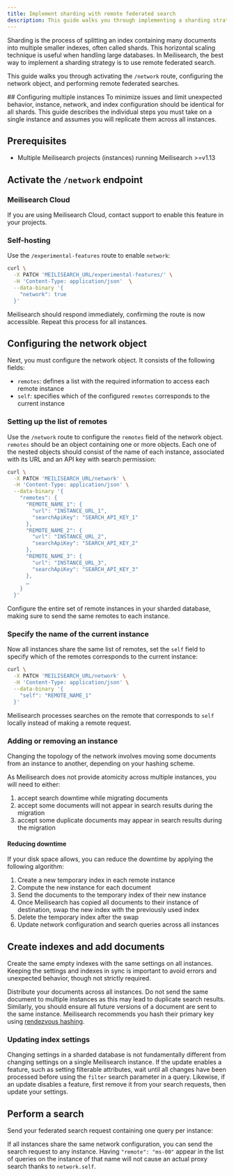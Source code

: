 ```yaml
---
title: Implement sharding with remote federated search
description: This guide walks you through implementing a sharding strategy by activating the `/network` route, configuring the network object, and performing remote federated searches.
---
```




Sharding is the process of splitting an index containing many documents into multiple smaller indexes, often called shards. This horizontal scaling technique is useful when handling large databases. In Meilisearch, the best way to implement a sharding strategy is to use remote federated search.

This guide walks you through activating the `/network` route, configuring the network object, and performing remote federated searches.

<Tip>
## Configuring multiple instances
To minimize issues and limit unexpected behavior, instance, network, and index configuration should be identical for all shards. This guide describes the individual steps you must take on a single instance and assumes you will replicate them across all instances.
</Tip>

## Prerequisites

- Multiple Meilisearch projects (instances) running Meilisearch >=v1.13

## Activate the `/network` endpoint

### Meilisearch Cloud

If you are using Meilisearch Cloud, contact support to enable this feature in your projects.

### Self-hosting

Use the `/experimental-features` route to enable `network`:

```sh
curl \
  -X PATCH 'MEILISEARCH_URL/experimental-features/' \
  -H 'Content-Type: application/json'  \
  --data-binary '{
    "network": true
  }'
```

Meilisearch should respond immediately, confirming the route is now accessible. Repeat this process for all instances.

## Configuring the network object

Next, you must configure the network object. It consists of the following fields:

- `remotes`: defines a list with the required information to access each remote instance
- `self`: specifies which of the configured `remotes` corresponds to the current instance

### Setting up the list of remotes

Use the `/network` route to configure the `remotes` field of the network object. `remotes` should be an object containing one or more objects. Each one of the nested objects should consist of the name of each instance, associated with its URL and an API key with search permission:

```sh
curl \
  -X PATCH 'MEILISEARCH_URL/network' \
  -H 'Content-Type: application/json' \
  --data-binary '{
    "remotes": {
      "REMOTE_NAME_1": {
        "url": "INSTANCE_URL_1",
        "searchApiKey": "SEARCH_API_KEY_1"
      },
      "REMOTE_NAME_2": {
        "url": "INSTANCE_URL_2",
        "searchApiKey": "SEARCH_API_KEY_2"
      },
      "REMOTE_NAME_3": {
        "url": "INSTANCE_URL_3",
        "searchApiKey": "SEARCH_API_KEY_3"
      },
      …
    }
  }'
```

Configure the entire set of remote instances in your sharded database, making sure to send the same remotes to each instance.

### Specify the name of the current instance

Now all instances share the same list of remotes, set the `self` field to specify which of the remotes corresponds to the current instance:

```sh
curl \
  -X PATCH 'MEILISEARCH_URL/network' \
  -H 'Content-Type: application/json' \
  --data-binary '{
    "self": "REMOTE_NAME_1"
  }'
```

Meilisearch processes searches on the remote that corresponds to `self` locally instead of making a remote request.

### Adding or removing an instance

Changing the topology of the network involves moving some documents from an instance to another, depending on your hashing scheme.

As Meilisearch does not provide atomicity across multiple instances, you will need to either:

1. accept search downtime while migrating documents  
2. accept some documents will not appear in search results during the migration  
3. accept some duplicate documents may appear in search results during the migration

#### Reducing downtime

If your disk space allows, you can reduce the downtime by applying the following algorithm:

1. Create a new temporary index in each remote instance  
2. Compute the new instance for each document  
3. Send the documents to the temporary index of their new instance  
4. Once Meilisearch has copied all documents to their instance of destination, swap the new index with the previously used index  
5. Delete the temporary index after the swap  
6. Update network configuration and search queries across all instances  

## Create indexes and add documents

Create the same empty indexes with the same settings on all instances. Keeping the settings and indexes in sync is important to avoid errors and unexpected behavior, though not strictly required.

Distribute your documents across all instances. Do not send the same document to multiple instances as this may lead to duplicate search results. Similarly, you should ensure all future versions of a document are sent to the same instance. Meilisearch recommends you hash their primary key using [rendezvous hashing](https://en.wikipedia.org/wiki/Rendezvous_hashing).

### Updating index settings

Changing settings in a sharded database is not fundamentally different from changing settings on a single Meilisearch instance. If the update enables a feature, such as setting filterable attributes, wait until all changes have been processed before using the `filter` search parameter in a query. Likewise, if an update disables a feature, first remove it from your search requests, then update your settings.

## Perform a search

Send your federated search request containing one query per instance:

<CodeSamplesMultiSearchRemoteFederated1 />

If all instances share the same network configuration, you can send the search request to any instance. Having `"remote": "ms-00"` appear in the list of queries on the instance of that name will not cause an actual proxy search thanks to `network.self`.

